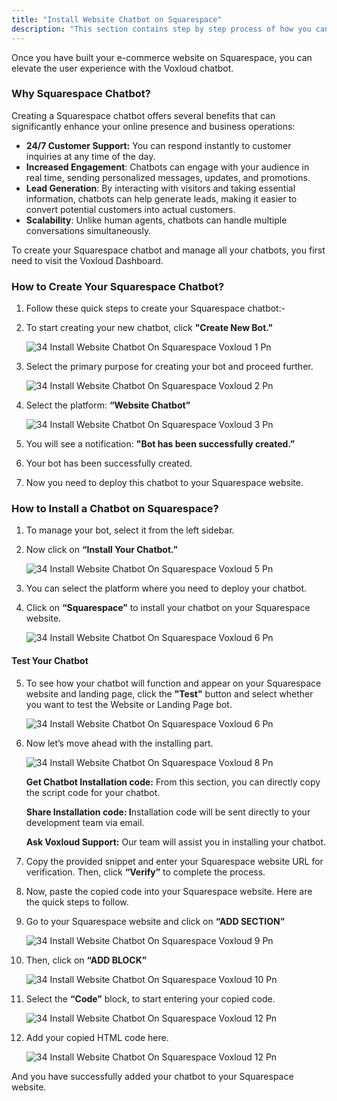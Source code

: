 ```yaml
---
title: "Install Website Chatbot on Squarespace"
description: "This section contains step by step process of how you can install website chatbot on the Squarespace."
---
```


Once you have built your e-commerce website on Squarespace, you can elevate the user experience with the  Voxloud chatbot.

### **Why Squarespace Chatbot?**

Creating a Squarespace chatbot offers several benefits that can significantly enhance your online presence and business operations:

- **24/7 Customer Support:** You can respond instantly to customer inquiries at any time of the day.
- **Increased Engagement**: Chatbots can engage with your audience in real time, sending personalized messages, updates, and promotions.
- **Lead Generation**: By interacting with visitors and taking essential information, chatbots can help generate leads, making it easier to convert potential customers into actual customers.
- **Scalability**: Unlike human agents, chatbots can handle multiple conversations simultaneously.

To create your Squarespace chatbot and manage all your chatbots, you first need to visit the  Voxloud Dashboard.

### **How to Create Your Squarespace Chatbot?**

1. Follow these quick steps to create your Squarespace chatbot:-
2. To start creating your new chatbot, click **"Create New Bot."**

   ![34 Install Website Chatbot On Squarespace  Voxloud 1 Pn](/images/how-botpenguin-works/install-website-on-squarespace/34.install_website_chatbot_on_squarespace__Voxloud-1.png)
3. Select the primary purpose for creating your bot and proceed further.

   ![34 Install Website Chatbot On Squarespace  Voxloud 2 Pn](/images/how-botpenguin-works/install-website-on-squarespace/34.install_website_chatbot_on_squarespace__Voxloud-2.png)
4. Select the platform: **“Website Chatbot”**

   ![34 Install Website Chatbot On Squarespace  Voxloud 3 Pn](/images/how-botpenguin-works/install-website-on-squarespace/34.install_website_chatbot_on_squarespace__Voxloud-3.png)
5. You will see a notification: **"Bot has been successfully created.”**
6. Your bot has been successfully created.
7. Now you need to deploy this chatbot to your Squarespace website.

### **How to Install a Chatbot on Squarespace?**

1. To manage your bot, select it from the left sidebar.
2. Now click on **“Install Your Chatbot.”**

   ![34 Install Website Chatbot On Squarespace  Voxloud 5 Pn](/images/how-botpenguin-works/install-website-on-squarespace/34.install_website_chatbot_on_squarespace__Voxloud-5.png)
3. You can select the platform where you need to deploy your chatbot.
4. Click on **“Squarespace”** to install your chatbot on your Squarespace website.

   ![34 Install Website Chatbot On Squarespace  Voxloud 6 Pn](/images/how-botpenguin-works/install-website-on-squarespace/34.install_website_chatbot_on_squarespace__Voxloud-6.png)

#### **Test Your Chatbot**

 5. To see how your chatbot will function and appear on your Squarespace website and landing page, click the **"Test"** button and select whether you want to test the Website or Landing Page bot.

    ![34 Install Website Chatbot On Squarespace  Voxloud 6 Pn](/images/how-botpenguin-works/install-website-on-squarespace/34.install_website_chatbot_on_squarespace__Voxloud-7.png)
 6. Now let’s move ahead with the installing part.

    ![34 Install Website Chatbot On Squarespace  Voxloud 8 Pn](/images/how-botpenguin-works/install-website-on-squarespace/34.install_website_chatbot_on_squarespace__Voxloud-8.png)

    **Get Chatbot Installation code:** From this section, you can directly copy the script code for your chatbot.

    **Share Installation code: I**nstallation code will be sent directly to your development team via email.

    **Ask  Voxloud Support:** Our team will assist you in installing your chatbot.
 7. Copy the provided snippet and enter your Squarespace website URL for verification. Then, click **“Verify”** to complete the process.
 8. Now, paste the copied code into your Squarespace website. Here are the quick steps to follow.
 9. Go to your Squarespace website and click on **“ADD SECTION”**

    ![34 Install Website Chatbot On Squarespace  Voxloud 9 Pn](/images/how-botpenguin-works/install-website-on-squarespace/34.install_website_chatbot_on_squarespace__Voxloud-9.png)
10. Then, click on **“ADD BLOCK”**

    ![34 Install Website Chatbot On Squarespace  Voxloud 10 Pn](/images/how-botpenguin-works/install-website-on-squarespace/34.install_website_chatbot_on_squarespace__Voxloud-10.png)
11. Select the **“Code”** block, to start entering your copied code.

    ![34 Install Website Chatbot On Squarespace  Voxloud 12 Pn](/images/how-botpenguin-works/install-website-on-squarespace/34.install_website_chatbot_on_squarespace__Voxloud-11.png)
12. Add your copied HTML code here.

    ![34 Install Website Chatbot On Squarespace  Voxloud 12 Pn](/images/how-botpenguin-works/install-website-on-squarespace/34.install_website_chatbot_on_squarespace__Voxloud-12.png)

And you have successfully added your chatbot to your Squarespace website.